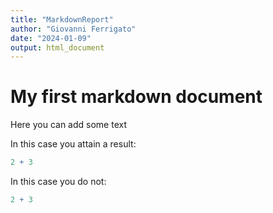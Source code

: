 ```yaml
---
title: "MarkdownReport"
author: "Giovanni Ferrigato"
date: "2024-01-09"
output: html_document
---
```


# My first markdown document

Here you can add some text

In this case you attain a result:
```r
2 + 3
```

In this case you do not:
```r
2 + 3
```
